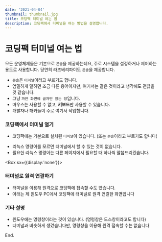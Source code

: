 ```yaml
---
date: '2021-04-04'
thumbnail: thumbnail.jpg
title: 코딩팩 터미널 여는 법
description: 코딩팩에서 터미널을 여는 방법을 설명합니다.
---
```


# 코딩팩 터미널 여는 법

모든 운영체제들은 기본으로 `콘솔`을 제공하는데요, 주로 시스템을 설정하거나 제어하는 용도로 사용합니다.
당연히 라즈베리파이도 `콘솔`을 제공합니다.

- `콘솔`은 `터미널`이라고 부르기도 합니다. 
- 엄밀하게 말하면 조금 다른 용어이지만, 여기서는 같은 것이라고 생각해도 괜찮을 것 같습니다. 
- 그냥 `까만 화면에 글자만 있는 창`입니다.
- 마우스는 사용할 수 없고, **키보드**만 사용할 수 있습니다.
- 개발자나 해커들이 주로 여기서 작업합니다.


### 코딩팩에서 터미널 열기

- 코딩팩에는 기본으로 설치된 `터미널`이 있습니다. (또는 `콘솔`이라고 부르기도 합니다)

<MdxImageView src="/images/codingpack/rasp_default_terminal.png" caption="라즈베리파이의 기본 터미널"/>

- 리눅스 명령어를 모르면 터미널에서 할 수 있는 것이 없습니다.
- 필요한 리눅스 명령어는 다른 페이지에서 필요할 때 하나씩 말씀드리겠습니다.

<Box sx={{display:'none'}}>
### 터미널로 원격 연결하기

- 터미널을 이용해 원격으로 코딩팩에 접속할 수도 있습니다.
- 아래는 제 윈도우 PC에서 코딩팩에 터미널로 원격 연결한 화면입니다

<MdxImageView src="/images/codingpack/rasp_remote_terminal.png" caption="코딩팩에 원격으로 터미널 연결"/>

### 기타 설명

- 윈도우에는 명령창이라는 것이 있습니다. (명령창은 도스창이라고도 합니다)
- 터미널과 비슷하게 생겼습니다만, 명령창을 이용해 원격 접속할 수는 없습니다

<MdxImageView src="/images/codingpack/cmd_window.png" caption="윈도우의 명령창"/>

</Box>

End.
